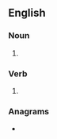 ==English==

===Noun===
{{head|en|noun form}}

# {{plural of|en|purr}}

===Verb===
{{head|en|verb form}}

# {{en-third-person singular of|purr}}

===Anagrams===
* {{anagrams|en|a=prrsu|RURPs|Spurr}}
